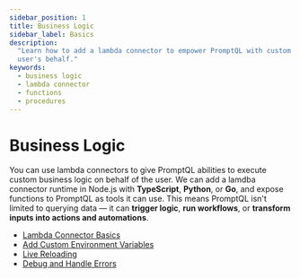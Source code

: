 ```yaml
---
sidebar_position: 1
title: Business Logic
sidebar_label: Basics
description:
  "Learn how to add a lambda connector to empower PromptQL with custom business logic that can be used to act on a
  user's behalf."
keywords:
  - business logic
  - lambda connector
  - functions
  - procedures
---
```


# Business Logic

You can use lambda connectors to give PromptQL abilities to execute custom business logic on behalf of the user. We can
add a lamdba connector runtime in Node.js with **TypeScript**, **Python**, or **Go**, and expose functions to PromptQL
as tools it can use. This means PromptQL isn't limited to querying data — it can **trigger logic**, **run workflows**,
or **transform inputs into actions and automations**.

- [Lambda Connector Basics](/business-logic/add-a-lambda-connector.mdx)
- [Add Custom Environment Variables](/business-logic/add-env-vars-to-a-lambda.mdx)
- [Live Reloading](/business-logic/dev-mode.mdx)
- [Debug and Handle Errors](/business-logic/errors.mdx)
